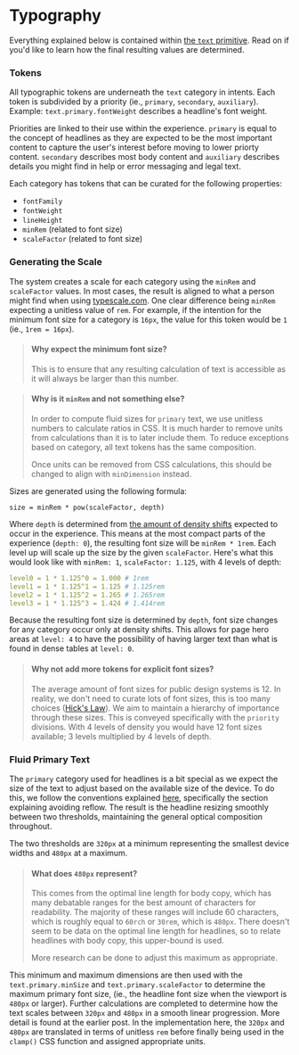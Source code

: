 
<Meta title="Foundations/Typography" />

# Typography

Everything explained below is contained within [the `text` primitive](/docs/primitives-text--docs). Read on if you'd like to learn how the final resulting values are determined.

### Tokens

All typographic tokens are underneath the `text` category in intents. Each token is subdivided by a priority (ie., `primary`, `secondary`, `auxiliary`). Example: `text.primary.fontWeight` describes a headline's font weight.

Priorities are linked to their use within the experience. `primary` is equal to the concept of headlines as they are expected to be the most important content to capture the user's interest before moving to lower priorty content. `secondary` describes most body content and `auxiliary` describes details you might find in help or error messaging and legal text.

Each category has tokens that can be curated for the following properties:

- `fontFamily`
- `fontWeight`
- `lineHeight`
- `minRem` (related to font size)
- `scaleFactor` (related to font size)

### Generating the Scale

The system creates a scale for each category using the `minRem` and `scaleFactor` values. In most cases, the result is aligned to what a person might find when using [typescale.com](https://typescale.com/). One clear difference being `minRem` expecting a unitless value of `rem`. For example, if the intention for the minimum font size for a category is `16px`, the value for this token would be `1` (ie., `1rem = 16px`).

> #### Why expect the minimum font size?
>
> This is to ensure that any resulting calculation of text is accessible as it will always be larger than this number.

> #### Why is it `minRem` and not something else?
>
> In order to compute fluid sizes for `primary` text, we use unitless numbers to calculate ratios in CSS. It is much harder to remove units from calculations than it is to later include them. To reduce exceptions based on category, all text tokens has the same composition.
> 
> Once units can be removed from CSS calculations, this should be changed to align with `minDimension` instead.

Sizes are generated using the following formula:

```
size = minRem * pow(scaleFactor, depth)
```

Where `depth` is determined from [the amount of density shifts](/docs/foundations-density--docs) expected to occur in the experience. This means at the most compact parts of the experience (`depth: 0`), the resulting font size will be `minRem * 1rem`. Each level up will scale up the size by the given `scaleFactor`. Here's what this would look like with `minRem: 1`, `scaleFactor: 1.125`, with 4 levels of depth:

```yml
level0 = 1 * 1.125^0 = 1.000 # 1rem
level1 = 1 * 1.125^1 = 1.125 # 1.125rem
level2 = 1 * 1.125^2 = 1.265 # 1.265rem
level3 = 1 * 1.125^3 = 1.424 # 1.414rem
```

Because the resulting font size is determined by `depth`, font size changes for any category occur only at density shifts. This allows for page hero areas at `level: 4` to have the possibility of having larger text than what is found in dense tables at `level: 0`.

> #### Why not add more tokens for explicit font sizes?
>
> The average amount of font sizes for public design systems is 12. In reality, we don't need to curate lots of font sizes, this is too many choices ([Hick's Law](https://lawsofux.com/hicks-law/)). We aim to maintain a hierarchy of importance through these sizes. This is conveyed specifically with the `priority` divisions. With 4 levels of density you would have 12 font sizes available; 3 levels multiplied by 4 levels of depth.

### Fluid Primary Text

The `primary` category used for headlines is a bit special as we expect the size of the text to adjust based on the available size of the device. To do this, we follow the conventions explained [here](https://css-tricks.com/linearly-scale-font-size-with-css-clamp-based-on-the-viewport/), specifically the section explaining avoiding reflow. The result is the headline resizing smoothly between two thresholds, maintaining the general optical composition throughout.

The two thresholds are `320px` at a minimum representing the smallest device widths and `480px` at a maximum.

> #### What does `480px` represent?
>
> This comes from the optimal line length for body copy, which has many debatable ranges for the best amount of characters for readability. The majority of these ranges will include 60 characters, which is roughly equal to `60rch` or `30rem`, which is `480px`. There doesn't seem to be data on the optimal line length for headlines, so to relate headlines with body copy, this upper-bound is used.
>
> More research can be done to adjust this maximum as appropriate.

This minimum and maximum dimensions are then used with the `text.primary.minSize` and `text.primary.scaleFactor` to determine the maximum primary font size, (ie., the headline font size when the viewport is `480px` or larger). Further calculations are completed to determine how the text scales between `320px` and `480px` in a smooth linear progression. More detail is found at the earlier post. In the implementation here, the `320px` and `480px` are translated in terms of unitless `rem` before finally being used in the `clamp()` CSS function and assigned appropriate units.